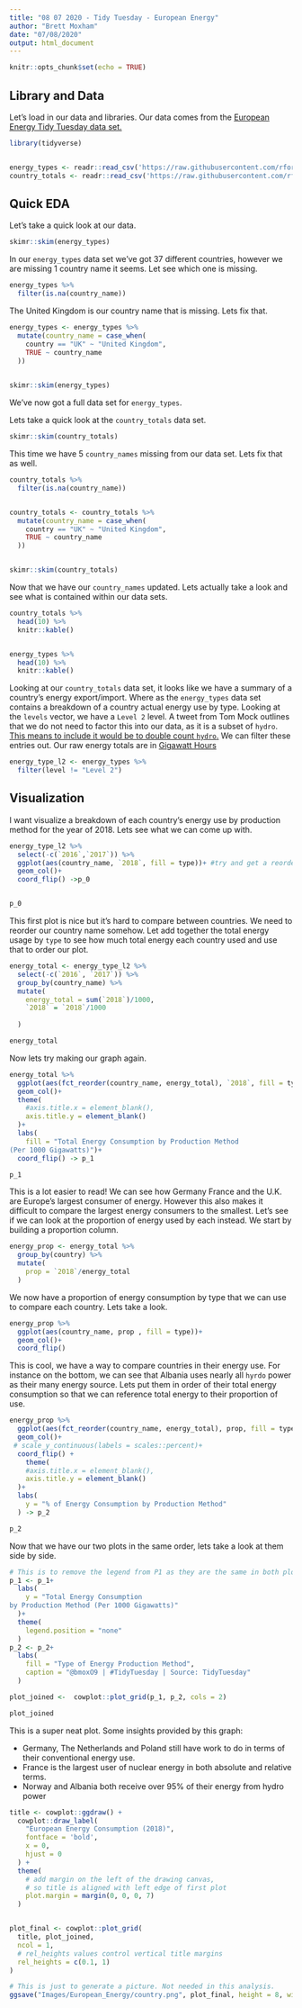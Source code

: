 ```yaml
---
title: "08 07 2020 - Tidy Tuesday - European Energy"
author: "Brett Moxham"
date: "07/08/2020"
output: html_document
---
```


```r
knitr::opts_chunk$set(echo = TRUE)
```

## Library and Data

Let's load in our data and libraries. Our data comes from the [European Energy Tidy Tuesday data set.](https://github.com/rfordatascience/tidytuesday/blob/master/data/2020/2020-08-04/readme.md)

```r
library(tidyverse)


energy_types <- readr::read_csv('https://raw.githubusercontent.com/rfordatascience/tidytuesday/master/data/2020/2020-08-04/energy_types.csv')
country_totals <- readr::read_csv('https://raw.githubusercontent.com/rfordatascience/tidytuesday/master/data/2020/2020-08-04/country_totals.csv')


```


## Quick EDA

Let's take a quick look at our data. 


```r
skimr::skim(energy_types)
```

In our `energy_types` data set we've got 37 different countries, however we are missing 1 country name it seems. Let see which one is missing. 


```r
energy_types %>% 
  filter(is.na(country_name))

```

The United Kingdom is our country name that is missing. Lets fix that. 


```r
energy_types <- energy_types %>% 
  mutate(country_name = case_when(
    country == "UK" ~ "United Kingdom",
    TRUE ~ country_name
  ))
    

skimr::skim(energy_types)
```


We've now got a full data set for `energy_types`.



Lets take a quick look at the `country_totals` data set.


```r
skimr::skim(country_totals)
```

This time we have 5 `country_names` missing from our data set. Lets fix that as well.


```r
country_totals %>% 
  filter(is.na(country_name))


country_totals <- country_totals %>% 
  mutate(country_name = case_when(
    country == "UK" ~ "United Kingdom",
    TRUE ~ country_name
  ))


skimr::skim(country_totals)
```



Now that we have our `country_names` updated. Lets actually take a look and see what is contained within our data sets.



```r
country_totals %>% 
  head(10) %>% 
  knitr::kable()


energy_types %>% 
  head(10) %>% 
  knitr::kable()
```


Looking at our `country_totals` data set, it looks like we have a summary of a country's energy export/import. Where as the `energy_types` data set contains a breakdown of a country actual energy use by type. Looking at the `levels` vector, we have a `Level 2` level. A tweet from Tom Mock outlines that we do not need to factor this into our data, as it is a subset of `hydro`. [This means to include it would be to double count `hydro`.](https://twitter.com/thomas_mock/status/1290771994192023554) We can filter these entries out. Our raw energy totals are in [Gigawatt Hours](https://github.com/rfordatascience/tidytuesday/blob/master/data/2020/2020-08-04/readme.md)


```r
energy_type_l2 <- energy_types %>% 
  filter(level != "Level 2") 
```




## Visualization

I want visualize a breakdown of each country's energy use by production method for the year of 2018. Lets see what we can come up with. 


```r
energy_type_l2 %>% 
  select(-c(`2016`,`2017`)) %>% 
  ggplot(aes(country_name, `2018`, fill = type))+ #try and get a reorder
  geom_col()+
  coord_flip() ->p_0


p_0
```


This first plot is nice but it's hard to compare between countries. We need to reorder our country name somehow. Let add together the total energy usage by `type` to see how much total energy each country used and use that to order our plot. 


```r
energy_total <- energy_type_l2 %>% 
  select(-c(`2016`, `2017`)) %>% 
  group_by(country_name) %>% 
  mutate(
    energy_total = sum(`2018`)/1000,
    `2018` = `2018`/1000
    
  )

energy_total
```


Now lets try making our graph again.

```r
energy_total %>% 
  ggplot(aes(fct_reorder(country_name, energy_total), `2018`, fill = type))+
  geom_col()+
  theme(
    #axis.title.x = element_blank(),
    axis.title.y = element_blank()
  )+
  labs(
    fill = "Total Energy Consumption by Production Method
(Per 1000 Gigawatts)")+
  coord_flip() -> p_1

p_1
```


This is a lot easier to read! We can see how Germany France and the U.K. are Europe's largest consumer of energy. However this also makes it difficult to compare the largest energy consumers to the smallest. Let's see if we can look at the proportion of energy used by each instead. We start by building a proportion column.

```r
energy_prop <- energy_total %>% 
  group_by(country) %>% 
  mutate(
    prop = `2018`/energy_total
  )
```

We now have a proportion of energy consumption by type that we can use to compare each country. Lets take a look.


```r
energy_prop %>% 
  ggplot(aes(country_name, prop , fill = type))+
  geom_col()+
  coord_flip()
```

This is cool, we have a way to compare countries in their energy use. For instance on the bottom, we can see that Albania uses nearly all `hyrdo` power as their many energy source. Lets put them in order of their total energy consumption so that we can reference total energy to their proportion of use.

```r
energy_prop %>% 
  ggplot(aes(fct_reorder(country_name, energy_total), prop, fill = type))+
  geom_col()+
 # scale_y_continuous(labels = scales::percent)+
  coord_flip() +
    theme(
    #axis.title.x = element_blank(),
    axis.title.y = element_blank()
  )+
  labs(
    y = "% of Energy Consumption by Production Method"
  ) -> p_2

p_2
```

Now that we have our two plots in the same order, lets take a look at them side by side. 

```r
# This is to remove the legend from P1 as they are the same in both plots. As well as change the legend title in p2
p_1 <- p_1+
  labs(
    y = "Total Energy Consumption
by Production Method (Per 1000 Gigawatts)"
  )+
  theme(
    legend.position = "none"
  )
p_2 <- p_2+
  labs(
    fill = "Type of Energy Production Method",
    caption = "@bmoxO9 | #TidyTuesday | Source: TidyTuesday"
  )
```



```r
plot_joined <-  cowplot::plot_grid(p_1, p_2, cols = 2)
```

```r
plot_joined 
```


This is a super neat plot. Some insights provided by this graph:

* Germany, The Netherlands and Poland still have work to do in terms of their conventional energy use.
* France is the largest user of nuclear energy in both absolute and relative terms. 
* Norway and Albania both receive over 95% of their energy from hydro power






```r
title <- cowplot::ggdraw() + 
  cowplot::draw_label(
    "European Energy Consumption (2018)",
    fontface = 'bold',
    x = 0,
    hjust = 0
  ) +
  theme(
    # add margin on the left of the drawing canvas,
    # so title is aligned with left edge of first plot
    plot.margin = margin(0, 0, 0, 7)
  )


plot_final <- cowplot::plot_grid(
  title, plot_joined,
  ncol = 1,
  # rel_heights values control vertical title margins
  rel_heights = c(0.1, 1)
)
```


```r
# This is just to generate a picture. Not needed in this analysis.
ggsave("Images/European_Energy/country.png", plot_final, height = 8, width = 16)
```



